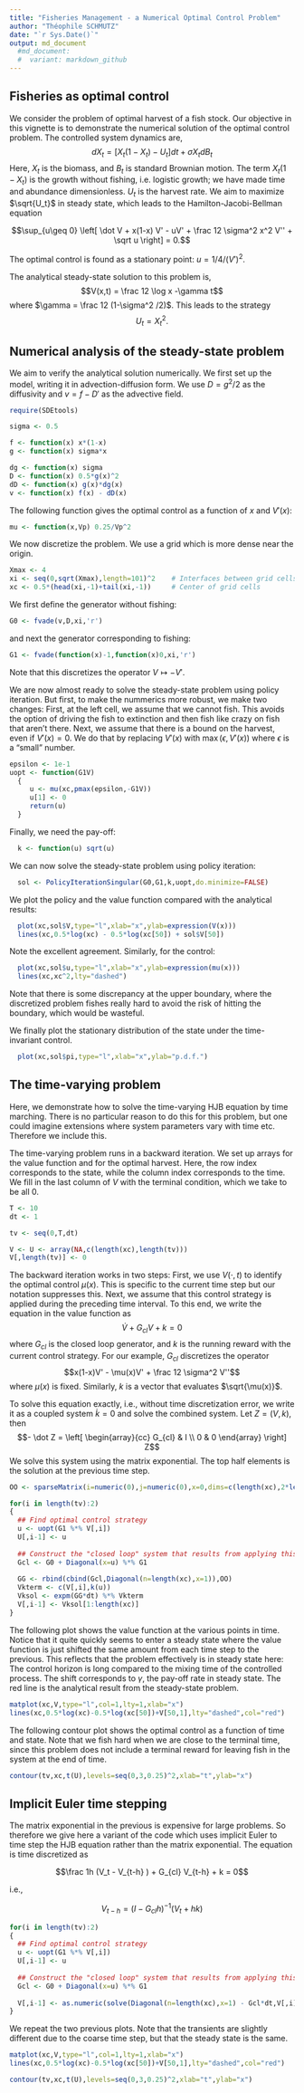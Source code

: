 ```yaml
---
title: "Fisheries Management - a Numerical Optimal Control Problem"
author: "Théophile SCHMUTZ"
date: "`r Sys.Date()`"
output: md_document
  #md_document:
  #  variant: markdown_github
---
```


## Fisheries as optimal control

We consider the problem of optimal harvest of a fish stock. Our objective in this vignette is to demonstrate the numerical solution of the optimal control problem. The controlled system dynamics are, 
$$dX_t = [ X_t(1-X_t) - U_t] dt + \sigma X_t dB_t$$
Here, $X_t$ is the biomass, and $B_t$ is standard Brownian motion. The term $X_t(1-X_t)$ is the growth without fishing, i.e. logistic growth; we have made time and abundance dimensionless. $U_t$ is the harvest rate. We aim to maximize $\sqrt{U_t}$ in steady state, which leads to the Hamilton-Jacobi-Bellman equation

$$\sup_{u\geq 0} \left[ \dot V + x(1-x) V' - uV' + \frac 12 \sigma^2 x^2 V'' + \sqrt u \right] = 0.$$

The optimal control is found as a stationary point: $u= 1/4/(V')^2$.

The analytical steady-state solution to this problem is,
$$V(x,t) = \frac 12 \log x -\gamma t$$
where $\gamma = \frac 12 (1-\sigma^2 /2)$. This leads to the strategy
$$U_t = X_t^2.$$


## Numerical analysis of the steady-state problem

We aim to verify the analytical solution numerically. We first set up the model, writing it in advection-diffusion form. We use $D=g^2/2$ as the diffusivity and $v=f-D'$ as the advective field. 


```r
require(SDEtools)

sigma <- 0.5

f <- function(x) x*(1-x)
g <- function(x) sigma*x

dg <- function(x) sigma
D <- function(x) 0.5*g(x)^2
dD <- function(x) g(x)*dg(x)
v <- function(x) f(x) - dD(x)
```

The following function gives the optimal control as a function of $x$ and $V'(x)$:

```r
mu <- function(x,Vp) 0.25/Vp^2
```

We now discretize the problem. We use a grid which is more dense near the origin.

```r
Xmax <- 4
xi <- seq(0,sqrt(Xmax),length=101)^2    # Interfaces between grid cells
xc <- 0.5*(head(xi,-1)+tail(xi,-1))     # Center of grid cells
```

We first define the generator without fishing:

```r
G0 <- fvade(v,D,xi,'r')
```

and next the generator corresponding to fishing: 

```r
G1 <- fvade(function(x)-1,function(x)0,xi,'r')
```

Note that this discretizes the operator $V\mapsto -V'$. 

We are now almost ready to solve the steady-state problem using policy iteration. But first, to make the nummerics more robust, we make two changes: First, at the left cell, we assume that we cannot fish. This avoids the option of driving the fish to extinction and then fish like crazy on fish that aren't there. Next, we assume that there is a bound on the harvest, even if $V'(x)=0$. We do that by replacing $V'(x)$ with $\max(\epsilon,V'(x))$ where $\epsilon$ is a "small" number.

```r
epsilon <- 1e-1
uopt <- function(G1V) 
  {
     u <- mu(xc,pmax(epsilon,-G1V))
     u[1] <- 0
     return(u)
  }
```

Finally, we need the pay-off:

```r
  k <- function(u) sqrt(u)
```

We can now solve the steady-state problem using policy iteration:

```r
  sol <- PolicyIterationSingular(G0,G1,k,uopt,do.minimize=FALSE)
```

We plot the policy and the value function compared with the analytical results: 

```r
  plot(xc,sol$V,type="l",xlab="x",ylab=expression(V(x)))
  lines(xc,0.5*log(xc) - 0.5*log(xc[50]) + sol$V[50])
```

Note the excellent agreement. Similarly, for the control:

```r
  plot(xc,sol$u,type="l",xlab="x",ylab=expression(mu(x)))
  lines(xc,xc^2,lty="dashed")
```

Note that there is some discrepancy at the upper boundary, where the discretized problem fishes really hard to avoid the risk of hitting the boundary, which would be wasteful. 

We finally plot the stationary distribution of the state under the time-invariant control. 

```r
  plot(xc,sol$pi,type="l",xlab="x",ylab="p.d.f.")
```

## The time-varying problem

Here, we demonstrate how to solve the time-varying HJB equation by time marching. There is no particular reason to do this for this problem, but one could imagine extensions where system parameters vary with time etc. Therefore we include this. 

The time-varying problem runs in a backward iteration. We set up arrays for the value function and for the optimal harvest. Here, the row index corresponds to the state, while the column index corresponds to the time. We fill in the last column of $V$ with the terminal condition, which we take to be all 0.

```r
T <- 10
dt <- 1

tv <- seq(0,T,dt)

V <- U <- array(NA,c(length(xc),length(tv)))
V[,length(tv)] <- 0
```

The backward iteration works in two steps: First, we use $V(\cdot,t)$ to identify the optimal control $\mu(x)$. This is specific to the current time step but our notation suppresses this. Next, we assume that this control strategy is applied during the preceding time interval. To this end, we write the equation in the value function as 
$$\dot V + G_{cl}V + k = 0$$
where $G_{cl}$ is the closed loop generator, and $k$ is the running reward with the current control strategy. For our example, $G_{cl}$ discretizes the operator
$$x(1-x)V' - \mu(x)V' + \frac 12 \sigma^2 V''$$
where $\mu(x)$ is fixed. Similarly, $k$ is a vector that evaluates $\sqrt{\mu(x)}$. 

To solve this equation exactly, i.e., without time discretization error, we write it as a coupled system $\dot k = 0$ and solve the combined system. Let $Z = (V,k)$, then 
$$- \dot Z = \left[ \begin{array}{cc} G_{cl} & I \\ 0 & 0 \end{array} \right] Z$$
We solve this system using the matrix exponential. The top half elements is the solution at the previous time step.

```r
OO <- sparseMatrix(i=numeric(0),j=numeric(0),x=0,dims=c(length(xc),2*length(xc)))

for(i in length(tv):2)
{
  ## Find optimal control strategy
  u <- uopt(G1 %*% V[,i])
  U[,i-1] <- u
  
  ## Construct the "closed loop" system that results from applying this control strategy
  Gcl <- G0 + Diagonal(x=u) %*% G1
  
  GG <- rbind(cbind(Gcl,Diagonal(n=length(xc),x=1)),OO)
  Vkterm <- c(V[,i],k(u))
  Vksol <- expm(GG*dt) %*% Vkterm
  V[,i-1] <- Vksol[1:length(xc)]
}
```

The following plot shows the value function at the various points in time. Notice that it quite quickly seems to enter a steady state where the value function is just shifted the same amount from each time step to the previous. This reflects that the problem effectively is in steady state here: The control horizon is long compared to the mixing time of the controlled process. The shift corresponds to $\gamma$, the pay-off rate in steady state. The red line is the analytical result from the steady-state problem.

```r
matplot(xc,V,type="l",col=1,lty=1,xlab="x")
lines(xc,0.5*log(xc)-0.5*log(xc[50])+V[50,1],lty="dashed",col="red")
```

The following contour plot shows the optimal control as a function of time and state. Note that we fish hard when we are close to the terminal time, since this problem does not include a terminal reward for leaving fish in the system at the end of time.

```r
contour(tv,xc,t(U),levels=seq(0,3,0.25)^2,xlab="t",ylab="x")
```

## Implicit Euler time stepping

The matrix exponential in the previous is expensive for large problems. So therefore we give here a variant of the code which uses implicit Euler to time step the HJB equation rather than the matrix exponential. The equation is time discretized as 

$$\frac 1h (V_t - V_{t-h} ) + G_{cl} V_{t-h} + k = 0$$

i.e., 

$$V_{t-h} = (I - G_{cl} h)^{-1} (V_t + hk)$$

```r
for(i in length(tv):2)
{
  ## Find optimal control strategy
  u <- uopt(G1 %*% V[,i])
  U[,i-1] <- u
  
  ## Construct the "closed loop" system that results from applying this control strategy
  Gcl <- G0 + Diagonal(x=u) %*% G1
  
  V[,i-1] <- as.numeric(solve(Diagonal(n=length(xc),x=1) - Gcl*dt,V[,i] + dt*k(u)))
}
```

We repeat the two previous plots. Note that the transients are slightly different due to the coarse time step, but that the steady state is the same.

```r
matplot(xc,V,type="l",col=1,lty=1,xlab="x")
lines(xc,0.5*log(xc)-0.5*log(xc[50])+V[50,1],lty="dashed",col="red")
```

```r
contour(tv,xc,t(U),levels=seq(0,3,0.25)^2,xlab="t",ylab="x")
```